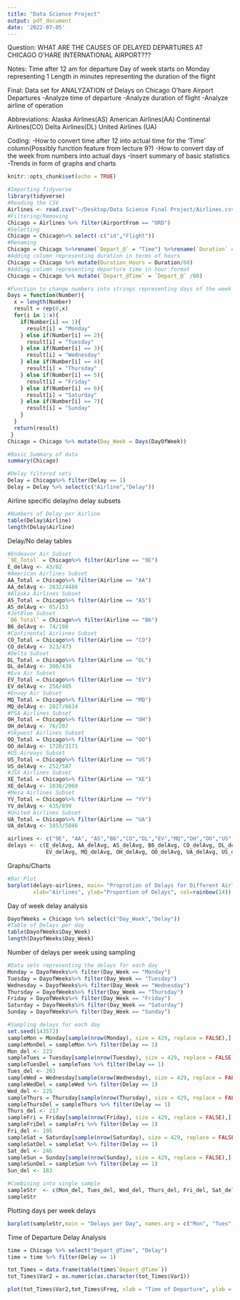 ```yaml
---
title: "Data Science Project"
output: pdf_document
date: '2022-07-05'
---
```

Question:
WHAT ARE THE CAUSES OF DELAYED DEPARTURES AT CHICAGO O'HARE INTERNATIONAL AIRPORT???

Notes:
Time after 12 am for departure
Day of week starts on Monday representing 1
Length in minutes representing the duration of the flight

Final:
Data set for ANALYZATION of Delays on Chicago O'hare Airport Departures
-Analyze time of departure
-Analyze duration of flight
-Analyze airline of operation

Abbreviations:
Alaska Airlines(AS) 
American Airlines(AA) 
Continental Airlines(CO) 
Delta Airlines(DL) 
United Airlines (UA) 

Coding:
-How to convert time after 12 into actual time for the 'Time' column(Possibly function feature from lecture 9?)
-How to convert day of the week from numbers into actual days
-Insert summary of basic statistics
-Trends in form of graphs and charts

```r
knitr::opts_chunk$set(echo = TRUE)
```
```r
#Importing Tidyverse
library(tidyverse)
#Reading the CSV
Airlines <- read.csv("~/Desktop/Data Science Final Project/Airlines.csv", stringsAsFactors=TRUE)
#Filtering/Removing
Chicago = Airlines %>% filter(AirportFrom == "ORD")
#Selecting
Chicago = Chicago%>% select(-c("id","Flight"))
#Renaming
Chicago = Chicago %>%rename(`Depart_@` = "Time") %>%rename(`Duration` = "Length") 
#Adding column representing duration in terms of hours
Chicago = Chicago %>% mutate(Duration_Hours = Duration/60)
#Adding column representing departure time in hour format
Chicago = Chicago %>% mutate(`Depart_@Time` = `Depart_@` /60)

#Function to change numbers into strings representing days of the week
Days = function(Number){
  x = length(Number)
  result = rep(0,x)
  for(i in 1:x){
    if(Number[i] == 1){
      result[i] = "Monday"
    } else if(Number[i] == 2){
      result[i] = "Tuesday"
    } else if(Number[i] == 3){
      result[i] = "Wednesday"
    } else if(Number[i] == 4){
      result[i] = "Thursday"
    } else if(Number[i] == 5){
      result[i] = "Friday"
    } else if(Number[i] == 6){
      result[i] = "Saturday"
    } else if(Number[i] == 7){
      result[i] = "Sunday"
    }
  }
  return(result)
 }
Chicago = Chicago %>% mutate(Day_Week = Days(DayOfWeek))
```

```r
#Basic Summary of data
summary(Chicago)
```

```r
#Delay filtered sets
Delay = Chicago%>% filter(Delay == 1)
Delay = Delay %>% select(c("Airline","Delay"))
```

Airline specific delay/no delay subsets
```r
#Numbers of Delay per Airline
table(Delay$Airline)
length(Delay$Airline)
```

Delay/No delay tables
```r
#Endeavor Air Subset
`9E_Total` = Chicago%>% filter(Airline == "9E")
E_delAvg <- 43/82
#American Airlines Subset
AA_Total = Chicago%>% filter(Airline == "AA")
AA_delAvg <- 2632/4486
#Alaska Airlines Subset
AS_Total = Chicago%>% filter(Airline == "AS")
AS_delAvg <- 85/153
#JetBlue Subset
`B6_Total` = Chicago%>% filter(Airline == "B6")
B6_delAvg <- 74/180
#Continental Airlines Subset
CO_Total = Chicago%>% filter(Airline == "CO")
CO_delAvg <- 323/473
#Delta Subset
DL_Total = Chicago%>% filter(Airline == "DL")
DL_delAvg <- 300/439
#Eva Air Subset
EV_Total = Chicago%>% filter(Airline == "EV")
EV_delAvg <- 256/405
#Envoy Air Subset
MQ_Total = Chicago%>% filter(Airline == "MQ")
MQ_delAvg <- 2827/6634
#PSA Airlines Subset
OH_Total = Chicago%>% filter(Airline == "OH")
OH_delAvg <- 76/207
#Skywest Airlines Subset
OO_Total = Chicago%>% filter(Airline == "OO")
OO_delAvg <- 1720/3171
#US Airways Subset
US_Total = Chicago%>% filter(Airline == "US")
US_delAvg <- 252/587
#JSX Airlines Subset
XE_Total = Chicago%>% filter(Airline == "XE")
XE_delAvg <- 1030/2060
#Mesa Airlines Subset
YV_Total = Chicago%>% filter(Airline == "YV")
YV_delAvg <- 435/899
#United Airlines Subset
UA_Total = Chicago%>% filter(Airline == "UA")
UA_delAvg <- 1853/5046

airlines <- c("9E", "AA", "AS","B6","CO","DL","EV","MQ","OH","OO","US","XE","YV","UA")
delays <- c(E_delAvg, AA_delAvg, AS_delAvg, B6_delAvg, CO_delAvg, DL_delAvg, 
            EV_delAvg, MQ_delAvg, OH_delAvg, OO_delAvg, UA_delAvg, US_delAvg, XE_delAvg, YV_delAvg)
```

Graphs/Charts
```r
#Bar Plot
barplot(delays~airlines, main= "Proprotion of Delays for Different Airlines", 
        xlab="Airlines", ylab="Proportion of Delays", col=rainbow(14))
```



Day of week delay analysis
```r
DayofWeeks = Chicago %>% select(c("Day_Week","Delay"))
#Table of Delays per day
table(DayofWeeks$Day_Week)
length(DayofWeeks$Day_Week)
```

Number of delays per week using sampling
```r
#Data sets representing the delays for each day
Monday = DayofWeeks%>% filter(Day_Week == "Monday")
Tuesday = DayofWeeks%>% filter(Day_Week == "Tuesday")
Wednesday = DayofWeeks%>% filter(Day_Week == "Wednesday")
Thursday = DayofWeeks%>% filter(Day_Week == "Thursday")
Friday = DayofWeeks%>% filter(Day_Week == "Friday")
Saturday = DayofWeeks%>% filter(Day_Week == "Saturday")
Sunday = DayofWeeks%>% filter(Day_Week == "Sunday")
```

```r
#Sampling delays for each day
set.seed(143572)
sampleMon = Monday[sample(nrow(Monday), size = 429, replace = FALSE),]
sampleMonDel = sampleMon %>% filter(Delay == 1)
Mon_del <- 223
sampleTues = Tuesday[sample(nrow(Tuesday), size = 429, replace = FALSE),]
sampleTuesDel = sampleTues %>% filter(Delay == 1)
Tues_del <- 203
sampleWed = Wednesday[sample(nrow(Wednesday), size = 429, replace = FALSE),]
sampleWedDel = sampleWed %>% filter(Delay == 1)
Wed_del <- 225
sampleThurs = Thursday[sample(nrow(Thursday), size = 429, replace = FALSE),]
sampleThursDel = sampleThurs %>% filter(Delay == 1)
Thurs_del <- 217
sampleFri = Friday[sample(nrow(Friday), size = 429, replace = FALSE),]
sampleFriDel = sampleFri %>% filter(Delay == 1)
Fri_del <- 195
sampleSat = Saturday[sample(nrow(Saturday), size = 429, replace = FALSE),]
sampleSatDel = sampleSat %>% filter(Delay == 1)
Sat_del <- 246
sampleSun = Sunday[sample(nrow(Sunday), size = 429, replace = FALSE),]
sampleSunDel = sampleSun %>% filter(Delay == 1)
Sun_del <- 183

#Combining into single sample
sampleStr  <- c(Mon_del, Tues_del, Wed_del, Thurs_del, Fri_del, Sat_del, Sun_del)
sampleStr
```

Plotting days per week delays
```r
barplot(sampleStr,main = "Delays per Day", names.arg = c("Mon", "Tues", "Wed", "Thurs", "Fri","Sat", "Sun"), col = rainbow(7), xlab = "Days", ylab = "Number of delays")
```



  Time of Departure Delay Analysis
```r
time = Chicago %>% select("Depart_@Time", "Delay")
time = time %>% filter(Delay == 1)
```

```r
tot_Times = data.frame(table(time$`Depart_@Time`)) 
tot_Times$Var2 = as.numeric(as.character(tot_Times$Var1))

plot(tot_Times$Var2,tot_Times$Freq, xlab = "Time of Departure", ylab = "Number of delays", main = "Scatter Plot Time of Deprture Times vs Number of delays", pch = 19, col = "dark salmon")
```
